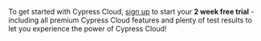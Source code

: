 To get started with Cypress Cloud,
[sign up](https://cloud.cypress.io/signup) to start your **2 week free trial** - including all
premium Cypress Cloud features and plenty of test results
to let you experience the power of Cypress Cloud!
